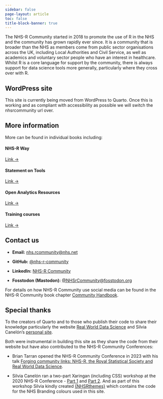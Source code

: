 ```yaml
---
sidebar: false
page-layout: article
toc: false
title-block-banner: true
---
```


The NHS-R Community started in 2018 to promote the use of R in the NHS and the community has grown rapidly ever since. 
It is a community that is broader than the NHS as members come from public sector organisations across the UK, including Local Authorities and Civil Service, as well as academics and voluntary sector people who have an interest in healthcare. 
Whilst R is a core language for support by the community, there is always support for data science tools more generally, particularly where they cross over with R.

:::{.callout-warning collapse=false appearance='default' icon=true}
## WordPress site
This site is currently being moved from WordPress to Quarto. Once this is working and as compliant with accessibility as possible we will switch the nhsrcommunity url over.
:::


## More information

More can be found in individual books including:

::: grid
::: g-col-3
#### NHS-R Way

::: {#NHSRWay}
:::

[Link →](https://nhsrway.nhsrcommunity.com/){.about-links .subtitle}
:::

::: g-col-3
#### Statement on Tools

::: {#statement-on-tools}
:::

[Link →](https://tools.nhsrcommunity.com/){.about-links .subtitle}
:::

::: g-col-3
#### Open Analytics Resources

::: {#open-analytics-resources}
:::

[Link →](https://resources.nhsrcommunity.com/){.about-links .subtitle}
:::

::: g-col-3
#### Training courses

::: {#training-courses}
:::

[Link →](http://training.nhsrcommunity.com/){.about-links .subtitle}
:::
:::

## Contact us

- **Email:** [nhs.rcommunity@nhs.net](mailto:nhs.rcommunity@nhs.net)

- **GitHub:** [@nhs-r-community](https://github.com/nhs-r-community)

- **LinkedIn:** [NHS-R Community](https://www.linkedin.com/in/nhs-r-community-2555a6282/)

- **Fosstodon (Mastodon):** [@NHSrCommunity@fosstodon.org](https://fosstodon.org/@NHSrCommunity)

For details on how NHS-R Community use social media can be found in the NHS-R Community book chapter [Community Handbook](https://nhsrway.nhsrcommunity.com/community-handbook.html#social-media).

## Special thanks

To the creators of Quarto and to those who publish their code to share their knowledge particularly the website [Real World Data Science](https://realworlddatascience.net/) and Silvia Canelón's [personal site](https://silviacanelon.com/).

Both were instrumental in building this site as they share the code from their website but have also contributed to the NHS-R Community Conferences:

* Brian Tarran opened the NHS-R Community Conference in 2023 with his talk [Forging community links: NHS-R, the Royal Statistical Society and Real World Data Science](https://www.youtube.com/watch?v=8jcPwD8x8WE&t=18953s).

* Silvia Canelón ran a two-part Xaringan (including CSS) workshop at the 2020 NHS-R Conference - [Part 1](https://www.youtube.com/watch?v=M3skTMQbCD0) and [Part 2](https://youtu.be/cAtpZxW4bTI?si=NXNA_TeWLlUtovBj). 
And as part of this workshop Silvia kindly created [{NHSRthemes}](https://github.com/nhs-r-community/NHSRtheme) which contains the code for the NHS Branding colours used in this site.
